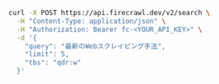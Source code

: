 ```bash cURL
curl -X POST https://api.firecrawl.dev/v2/search \
  -H "Content-Type: application/json" \
  -H "Authorization: Bearer fc-<YOUR_API_KEY>" \
  -d '{
    "query": "最新のWebスクレイピング手法",
    "limit": 5,
    "tbs": "qdr:w"
  }'
```
